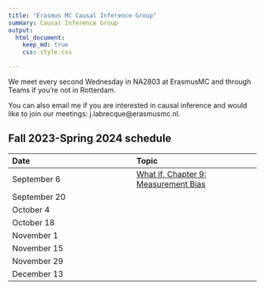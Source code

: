 ```yaml
---
title: "Erasmus MC Causal Inference Group"
summary: Causal Inference Group
output:
  html_document:
    keep_md: true
    css: style.css

---
```




We meet every second Wednesday in NA2803 at ErasmusMC and through Teams if you're not in Rotterdam.

You can also email me if you are interested in causal inference and would like to join our meetings: j.labrecque@erasmusmc.nl.

## Fall 2023-Spring 2024 schedule

|Date|Topic|
|:--- |:--- |
|September 6|[What if, Chapter 9: Measurement Bias](https://www.hsph.harvard.edu/miguel-hernan/wp-content/uploads/sites/1268/2023/07/hernanrobins_WhatIf_19jul23.pdf)|
|September 20||
|October 4||
|October 18||
|November 1||
|November 15||
|November 29||
|December 13||




